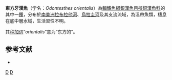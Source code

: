 {{Speciesbox 
| status = NE
| status_system = IUCN3.1
| taxon = Odontesthes orientalis
| authority = [[de_Buen|de Buen]], 1950
| synonyms =  
}}
'''東方牙漢魚'''（学名：''Odontesthes orientalis''）為[[輻鰭魚綱|輻鰭魚綱]][[銀漢魚目|銀漢魚目]][[擬銀漢魚科|擬銀漢魚科]]的其中一[[種|種]]，分布於[[南美洲|南美洲]][[拉布拉他河|拉布拉他河]]、[[烏拉圭河|烏拉圭河]]及其支流流域，為溫帶魚類，棲息在底中層水域，生活習性不明。

其[[种加词|种加词]]“''orientalis''”意为“东方的”。

==参考文献==
*{{FishBase_species|genus=Odontesthes|species=orientalis|year=2016|month=2}}

{{Taxonbar|from=Q5789325}}

[[Category:牙漢魚屬|D]]
[[Category:1950年描述的鱼类|D]]

{{魚類小作品}}
